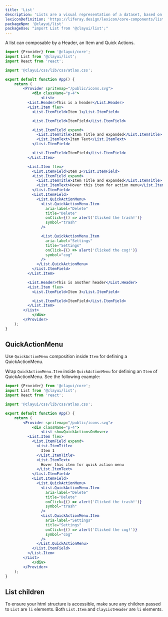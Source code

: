 ```yaml
---
title: 'List'
description: 'Lists are a visual representation of a dataset, based on groups of related content, that is organized vertically.'
lexiconDefinition: 'https://liferay.design/lexicon/core-components/list/'
packageNpm: '@clayui/list'
packageUse: "import List from '@clayui/list';"
---
```


A list can composable by a Header, an Item and Quick Actions.

```jsx preview
import {Provider} from '@clayui/core';
import List from '@clayui/list';
import React from 'react';

import '@clayui/css/lib/css/atlas.css';

export default function App() {
	return (
		<Provider spritemap="/public/icons.svg">
			<div className="p-4">
				<List>
          <List.Header>This is a header</List.Header>
          <List.Item flex>
            <List.ItemField>Item 1</List.ItemField>

            <List.ItemField>ItemField</List.ItemField>

            <List.ItemField expand>
              <List.ItemTitle>Item Title and expanded</List.ItemTitle>
              <List.ItemText>Item Text</List.ItemText>
            </List.ItemField>

            <List.ItemField>ItemField</List.ItemField>
          </List.Item>

          <List.Item flex>
            <List.ItemField>Item 2</List.ItemField>
            <List.ItemField expand>
              <List.ItemTitle>Item Title and expanded</List.ItemTitle>
              <List.ItemText>Hover this item for action menu</List.ItemText>
            </List.ItemField>
            <List.ItemField>
              <List.QuickActionMenu>
                <List.QuickActionMenu.Item
                  aria-label="Delete"
                  title="Delete"
                  onClick={() => alert('Clicked the trash!')}
                  symbol="trash"
                />

                <List.QuickActionMenu.Item
                  aria-label="Settings"
                  title="Settings"
                  onClick={() => alert('Clicked the cog!')}
                  symbol="cog"
                />
              </List.QuickActionMenu>
            </List.ItemField>
          </List.Item>

          <List.Header>This is another header</List.Header>
          <List.Item flex>
            <List.ItemField>Item 3</List.ItemField>

            <List.ItemField>ItemField</List.ItemField>
          </List.Item>
        </List>
			</div>
		</Provider>
	);
}
```

## QuickActionMenu

Use `QuickActionMenu` composition inside `Item` for defining a QuickActionMenu.

Wrap `QuickActionMenu.Item` inside `QuickActionMenu` for defining an `Item` of QuickActionMenu. See the following example:

```jsx preview
import {Provider} from '@clayui/core';
import List from '@clayui/list';
import React from 'react';

import '@clayui/css/lib/css/atlas.css';

export default function App() {
	return (
		<Provider spritemap="/public/icons.svg">
			<div className="p-4">
				<List showQuickActionsOnHover>
          <List.Item flex>
            <List.ItemField expand>
              <List.ItemTitle>
                Item 1
              </List.ItemTitle>
              <List.ItemText>
                Hover this item for quick action menu
              </List.ItemText>
            </List.ItemField>
            <List.ItemField>
              <List.QuickActionMenu>
                <List.QuickActionMenu.Item
                  aria-label="Delete"
                  title="Delete"
                  onClick={() => alert('Clicked the trash!')}
                  symbol="trash"
                />
                <List.QuickActionMenu.Item
                  aria-label="Settings"
                  title="Settings"
                  onClick={() => alert('Clicked the cog!')}
                  symbol="cog"
                />
              </List.QuickActionMenu>
            </List.ItemField>
          </List.Item>
        </List>
			</div>
		</Provider>
	);
}
```

## List children

To ensure your html structure is accessible, make sure any children passed to `List` are `li` elements. Both `List.Item` and `ClayListHeader` are `li` elements.
